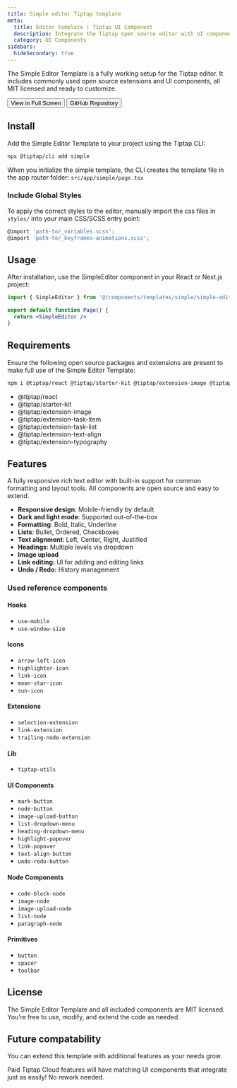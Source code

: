 ```yaml
---
title: Simple editor Tiptap template
meta:
  title: Editor template | Tiptap UI Component
  description: Integrate the Tiptap open source editor with UI components and open source extensions. More in the docs.
  category: UI Components
sidebars:
  hideSecondary: true
---
```



The Simple Editor Template is a fully working setup for the Tiptap editor. It includes commonly used open source extensions and UI components, all MIT licensed and ready to customize.

<CodeDemo isLarge src="https://template.tiptap.dev/preview/templates/simple" />

<div className="flex items-center gap-4 mt-8">
  <Button variant="primary" size="medium">
    <Link
      href="http://template.tiptap.dev/preview/templates/simple"
      className="flex items-center justify-center gap-2"
    >
      View in Full Screen
      <ArrowRightIcon className="size-3.5" />
    </Link>
  </Button>
  <Button variant="secondary" size="medium">
    <Link
      href="https://github.com/ueberdosis/tiptap-templates/tree/main/templates"
      className="flex items-center justify-center gap-2"
    >
      GitHub Repository
    </Link>
  </Button>
</div>

## Install

Add the Simple Editor Template to your project using the Tiptap CLI:

```bash
npx @tiptap/cli add simple
```

When you initialize the simple template, the CLI creates the template file in the app router folder: `src/app/simple/page.tsx`

### Include Global Styles

To apply the correct styles to the editor, manually import the css files in `styles/` into your main CSS/SCSS entry point:

```jsx
@import 'path-to/_variables.scss';
@import 'path-to/_keyframes-animations.scss';
```

## Usage

After installation, use the SimpleEditor component in your React or Next.js project:

```jsx
import { SimpleEditor } from '@/components/templates/simple/simple-editor'

export default function Page() {
  return <SimpleEditor />
}
```

## Requirements

Ensure the following open source packages and extensions are present to make full use of the Simple Editor Template:

```bash
npm i @tiptap/react @tiptap/starter-kit @tiptap/extension-image @tiptap/extension-task-item @tiptap/extension-task-list @tiptap/extension-text-align @tiptap/extension-typography
```

- @tiptap/react
- @tiptap/starter-kit
- @tiptap/extension-image
- @tiptap/extension-task-item
- @tiptap/extension-task-list
- @tiptap/extension-text-align
- @tiptap/extension-typography

## Features

A fully responsive rich text editor with built-in support for common formatting and layout tools. All components are open source and easy to extend.

- **Responsive design**: Mobile-friendly by default
- **Dark and light mode**: Supported out-of-the-box
- **Formatting**: Bold, Italic, Underline
- **Lists**: Bullet, Ordered, Checkboxes
- **Text alignment**: Left, Center, Right, Justified
- **Headings**: Multiple levels via dropdown
- **Image upload**
- **Link editing:** UI for adding and editing links
- **Undo / Redo:** History management

### Used reference components

#### Hooks

- `use-mobile`
- `use-window-size`

#### Icons

- `arrow-left-icon`
- `highlighter-icon`
- `link-icon`
- `moon-star-icon`
- `sun-icon`

#### Extensions

- `selection-extension`
- `link-extension`
- `trailing-node-extension`

#### Lib

- `tiptap-utils`

#### UI Components

- `mark-button`
- `node-button`
- `image-upload-button`
- `list-dropdown-menu`
- `heading-dropdown-menu`
- `highlight-popover`
- `link-popover`
- `text-align-button`
- `undo-redo-button`

#### Node Components

- `code-block-node`
- `image-node`
- `image-upload-node`
- `list-node`
- `paragraph-node`

#### Primitives

- `button`
- `spacer`
- `toolbar`

## License

The Simple Editor Template and all included components are MIT licensed. You’re free to use, modify, and extend the code as needed.

## Future compatability

You can extend this template with additional features as your needs grow.

Paid Tiptap Cloud features will have matching UI components that integrate just as easily! No rework needed.
